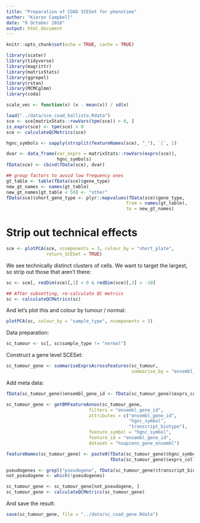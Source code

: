 ```yaml
---
title: "Preparation of COAD SCESet for phenotime"
author: "Kieran Campbell"
date: "9 October 2016"
output: html_document
---
```


```r
knitr::opts_chunk$set(echo = TRUE, cache = TRUE)

library(scater)
library(tidyverse)
library(magrittr)
library(matrixStats)
library(ggrepel)
library(rstan)
library(MCMCglmm)
library(coda)

scale_vec <- function(x) (x - mean(x)) / sd(x)
```


```r
load("../data/sce_coad_kallisto.Rdata")
sce <- sce[matrixStats::rowVars(tpm(sce)) > 0, ]
is_exprs(sce) <- tpm(sce) > 0
sce <- calculateQCMetrics(sce)

hgnc_symbols <- sapply(strsplit(featureNames(sce), "_"), `[`, 2)

dvar <- data_frame(var_exprs = matrixStats::rowVars(exprs(sce)),
                   hgnc_symbols)
fData(sce) <- cbind(fData(sce), dvar)

## group factors to avoid low frequency ones
gt_table <- table(fData(sce)$gene_type)
new_gt_names <- names(gt_table)
new_gt_names[gt_table < 50] <- "other"
fData(sce)$short_gene_type <- plyr::mapvalues(fData(sce)$gene_type,
                                             from = names(gt_table),
                                             to = new_gt_names)
```

# Strip out technical effects

```r
sce <- plotPCA(sce, ncomponents = 3, colour_by = "short_plate",
               return_SCESet = TRUE)
```

We see technically distinct clusters of cells. We want to target the largest, so strip out those that aren't there:

```r
sc <- sce[, redDim(sce)[,1] < 0 & redDim(sce)[,3] > -10]

## After subsetting, re-calculate QC metrics
sc <- calculateQCMetrics(sc)
```

And let's plot this and colour by tumour / normal:

```r
plotPCA(sc, colour_by = "sample_type", ncomponents = 3)
```


Data preparation:

```r
sc_tumour <- sc[, sc$sample_type != "normal"]
```

Construct a gene level SCESet:

```r
sc_tumour_gene <- summariseExprsAcrossFeatures(sc_tumour,
                                               summarise_by = "ensembl_gene_id")
```

Add meta data:

```r
fData(sc_tumour_gene)$ensembl_gene_id <- fData(sc_tumour_gene)$exprs_collapsed_to

sc_tumour_gene <- getBMFeatureAnnos(sc_tumour_gene, 
                               filters = "ensembl_gene_id",
                               attributes = c("ensembl_gene_id",
                                              "hgnc_symbol",
                                              "transcript_biotype"),
                               feature_symbol = "hgnc_symbol",
                               feature_id = "ensembl_gene_id",
                               dataset = "hsapiens_gene_ensembl")

featureNames(sc_tumour_gene) <- paste0(fData(sc_tumour_gene)$hgnc_symbol, "_",
                                       fData(sc_tumour_gene)$exprs_collapsed_to)

pseudogenes <- grepl("pseudogene", fData(sc_tumour_gene)$transcript_biotype)
not_pseudogene <- which(!pseudogenes)

sc_tumour_gene <- sc_tumour_gene[not_pseudogene, ]
sc_tumour_gene <- calculateQCMetrics(sc_tumour_gene)
```

And save the result:

```r
save(sc_tumour_gene, file = "../data/sc_coad_gene.Rdata")
```